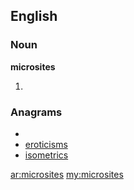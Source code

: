 ==English==

===Noun===
'''microsites'''

# {{plural of|microsite}}

===Anagrams===
* {{alphagram|ceiimorsst}}
* [[eroticisms#English|eroticisms]]
* [[isometrics#English|isometrics]]

[[ar:microsites]]
[[my:microsites]]